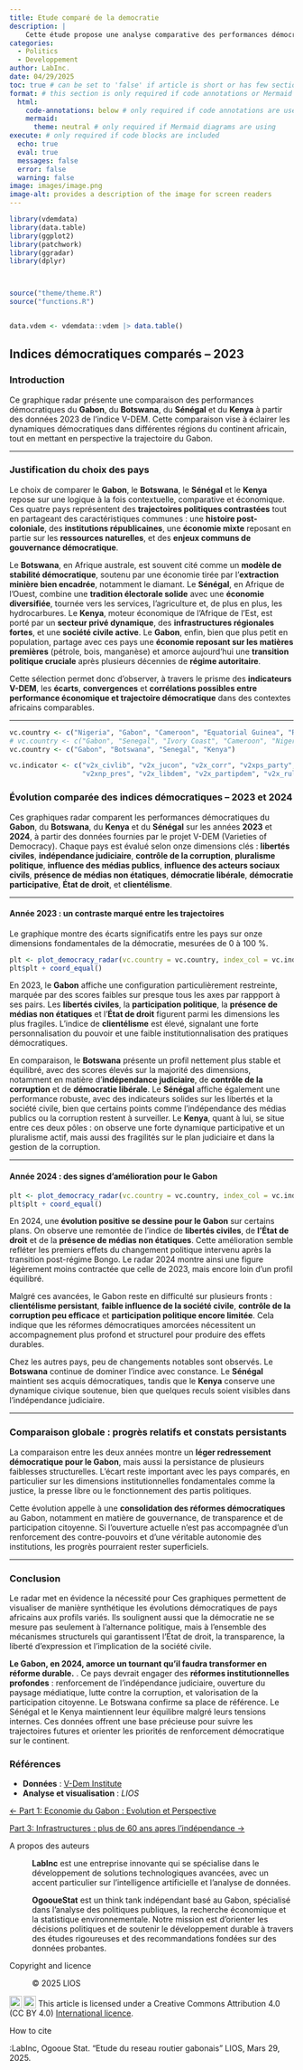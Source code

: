 ```yaml
---
title: Etude comparé de la democratie
description: | 
    Cette étude propose une analyse comparative des performances démocratiques de plusieurs pays africains, à partir des données de l’indice V-DEM. Elle met en lumière les forces et faiblesses institutionnelles à travers des dimensions clés telles que les libertés civiles, l’indépendance judiciaire, le contrôle de la corruption ou encore la participation politique. En croisant les cas du Gabon, du Botswana, du Sénégal et du Kenya, elle interroge les trajectoires démocratiques contrastées sur le continent africain, tout en soulignant les enjeux de transition, de gouvernance et de consolidation de l'État de droit.
categories: 
  - Politics
  - Developpement
author: LabInc. 
date: 04/29/2025
toc: true # can be set to 'false' if article is short or has few sections
format: # this section is only required if code annotations or Mermaid diagrams are used
  html:
    code-annotations: below # only required if code annotations are used
    mermaid: 
      theme: neutral # only required if Mermaid diagrams are using
execute: # only required if code blocks are included
  echo: true
  eval: true
  messages: false
  error: false
  warning: false
image: images/image.png
image-alt: provides a description of the image for screen readers
---
```


```r
library(vdemdata)
library(data.table)
library(ggplot2)
library(patchwork)
library(ggradar)
library(dplyr)



source("theme/theme.R")
source("functions.R")


data.vdem <- vdemdata::vdem |> data.table()

```


## Indices démocratiques comparés – 2023

### Introduction

Ce graphique radar présente une comparaison des performances démocratiques du **Gabon**, du **Botswana**, du **Sénégal** et du **Kenya** à partir des données 2023 de l’indice V-DEM. Cette comparaison vise à éclairer les dynamiques démocratiques dans différentes régions du continent africain, tout en mettant en perspective la trajectoire du Gabon.

---



### Justification du choix des pays

Le choix de comparer le **Gabon**, le **Botswana**, le **Sénégal** et le **Kenya** repose sur une logique à la fois contextuelle, comparative et économique. Ces quatre pays représentent des **trajectoires politiques contrastées** tout en partageant des caractéristiques communes : une **histoire post-coloniale**, des **institutions républicaines**, une **économie mixte** reposant en partie sur les **ressources naturelles**, et des **enjeux communs de gouvernance démocratique**. 

Le **Botswana**, en Afrique australe, est souvent cité comme un **modèle de stabilité démocratique**, soutenu par une économie tirée par l’**extraction minière bien encadrée**, notamment le diamant. Le **Sénégal**, en Afrique de l’Ouest, combine une **tradition électorale solide** avec une **économie diversifiée**, tournée vers les services, l’agriculture et, de plus en plus, les hydrocarbures. Le **Kenya**, moteur économique de l’Afrique de l’Est, est porté par un **secteur privé dynamique**, des **infrastructures régionales fortes**, et une **société civile active**. 
Le **Gabon**, enfin, bien que plus petit en population, partage avec ces pays une **économie reposant sur les matières premières** (pétrole, bois, manganèse) et amorce aujourd’hui une **transition politique cruciale** après plusieurs décennies de **régime autoritaire**. 

Cette sélection permet donc d'observer, à travers le prisme des **indicateurs V-DEM**, les **écarts**, **convergences** et **corrélations possibles entre performance économique et trajectoire démocratique** dans des contextes africains comparables.

<!-- Ces pays permettent de confronter des expériences démocratiques variées tout en restant dans des contextes africains partageant certains repères : indépendance politique post-coloniale, diversité ethnique, économie mixte, et aspirations démocratiques. -->

---

```r
vc.country <- c("Nigeria", "Gabon", "Cameroon", "Equatorial Guinea", "Republic of the Congo", "")
# vc.country <- c("Gabon", "Senegal", "Ivory Coast", "Cameroon", "Nigeria", "Namibia")
vc.country <- c("Gabon", "Botswana", "Senegal", "Kenya")

vc.indicator <- c("v2x_civlib", "v2x_jucon", "v2x_corr", "v2xps_party", "v2x_mpi", "v2xcs_ccsi", 
                  "v2xnp_pres", "v2x_libdem", "v2x_partipdem", "v2x_rule", "v2xnp_client")
```


### Évolution comparée des indices démocratiques – 2023 et 2024

Ces graphiques radar comparent les performances démocratiques du **Gabon**, du **Botswana**, du **Kenya** et du **Sénégal** sur les années **2023** et **2024**, à partir des données fournies par le projet V-DEM (Varieties of Democracy). Chaque pays est évalué selon onze dimensions clés : **libertés civiles**, **indépendance judiciaire**, **contrôle de la corruption**, **pluralisme politique**, **influence des médias publics**, **influence des acteurs sociaux civils**, **présence de médias non étatiques**, **démocratie libérale**, **démocratie participative**, **État de droit**, et **clientélisme**.

---

#### Année 2023 : un contraste marqué entre les trajectoires


Le graphique montre des écarts significatifs entre les pays sur onze dimensions fondamentales de la démocratie, mesurées de 0 à 100 %.

```r
plt <- plot_democracy_radar(vc.country = vc.country, index_col = vc.indicator, year_sel = 2023)
plt$plt + coord_equal()
```

En 2023, le **Gabon** affiche une configuration particulièrement restreinte, marquée par des scores faibles sur presque tous les axes par rappport à ses pairs. Les **libertés civiles**, la **participation politique**, la **présence de médias non étatiques** et l’**État de droit** figurent parmi les dimensions les plus fragiles. L’indice de **clientélisme** est élevé, signalant une forte personnalisation du pouvoir et une faible institutionnalisation des pratiques démocratiques.

En comparaison, le **Botswana** présente un profil nettement plus stable et équilibré, avec des scores élevés sur la majorité des dimensions, notamment en matière d’**indépendance judiciaire**, de **contrôle de la corruption** et de **démocratie libérale**. Le **Sénégal** affiche également une performance robuste, avec des indicateurs solides sur les libertés et la société civile, bien que certains points comme l’indépendance des médias publics ou la corruption restent à surveiller. Le **Kenya**, quant à lui, se situe entre ces deux pôles : on observe une forte dynamique participative et un pluralisme actif, mais aussi des fragilités sur le plan judiciaire et dans la gestion de la corruption.



---

#### Année 2024 : des signes d'amélioration pour le Gabon



```r

plt <- plot_democracy_radar(vc.country = vc.country, index_col = vc.indicator, year_sel = 2024)
plt$plt + coord_equal()
```

En 2024, une **évolution positive se dessine pour le Gabon** sur certains plans. On observe une remontée de l’indice de **libertés civiles**, de **l’État de droit** et de la **présence de médias non étatiques**. Cette amélioration semble refléter les premiers effets du changement politique intervenu après la transition post-régime Bongo. Le radar 2024 montre ainsi une figure légèrement moins contractée que celle de 2023, mais encore loin d’un profil équilibré.

Malgré ces avancées, le Gabon reste en difficulté sur plusieurs fronts : **clientélisme persistant**, **faible influence de la société civile**, **contrôle de la corruption peu efficace** et **participation politique encore limitée**. Cela indique que les réformes démocratiques amorcées nécessitent un accompagnement plus profond et structurel pour produire des effets durables.

Chez les autres pays, peu de changements notables sont observés. Le **Botswana** continue de dominer l’indice avec constance. Le **Sénégal** maintient ses acquis démocratiques, tandis que le **Kenya** conserve une dynamique civique soutenue, bien que quelques reculs soient visibles dans l’indépendance judiciaire.

---

### Comparaison globale : progrès relatifs et constats persistants

La comparaison entre les deux années montre un **léger redressement démocratique pour le Gabon**, mais aussi la persistance de plusieurs faiblesses structurelles. L’écart reste important avec les pays comparés, en particulier sur les dimensions institutionnelles fondamentales comme la justice, la presse libre ou le fonctionnement des partis politiques.

Cette évolution appelle à une **consolidation des réformes démocratiques** au Gabon, notamment en matière de gouvernance, de transparence et de participation citoyenne. Si l’ouverture actuelle n’est pas accompagnée d’un renforcement des contre-pouvoirs et d’une véritable autonomie des institutions, les progrès pourraient rester superficiels.

---

### Conclusion
Le radar met en évidence la nécessité pour 
Ces graphiques permettent de visualiser de manière synthétique les évolutions démocratiques de pays africains aux profils variés. Ils soulignent aussi que la démocratie ne se mesure pas seulement à l’alternance politique, mais à l’ensemble des mécanismes structurels qui garantissent l’État de droit, la transparence, la liberté d’expression et l’implication de la société civile.

**Le Gabon, en 2024, amorce un tournant qu’il faudra transformer en réforme durable.** . Ce pays devrait engager des **réformes institutionnelles profondes** : renforcement de l’indépendance judiciaire, ouverture du paysage médiatique, lutte contre la corruption, et valorisation de la participation citoyenne. Le Botswana confirme sa place de référence. Le Sénégal et le Kenya maintiennent leur équilibre malgré leurs tensions internes. Ces données offrent une base précieuse pour suivre les trajectoires futures et orienter les priorités de renforcement démocratique sur le continent.



### Références

- **Données** : [V-Dem Institute](https://www.v-dem.net/)
- **Analyse et visualisation** : *LIOS*



::: nav-btn-container
::: grid
::: {.g-col-12 .g-col-sm-6}
::: nav-btn
[← Part 1: Economie du Gabon : Evolution et Perspective](/case-studies/posts/20250329/Economy.qmd)
:::
:::

::: {.g-col-12 .g-col-sm-6}
::: nav-btn
[Part 3: Infrastructures : plus de 60 ans apres l'indépendance →](/case-studies/posts/20250329/Infrastructures.qmd)
:::
:::
:::
:::

::: further-info
::: grid
::: {.g-col-12 .g-col-md-12}

A propos des auteurs

:   **LabInc** est une entreprise innovante qui se spécialise dans le développement de solutions technologiques avancées, avec un accent particulier sur l'intelligence artificielle et l'analyse de données.

:   **OgooueStat** est un think tank indépendant basé au Gabon, spécialisé dans l'analyse des politiques publiques, la recherche économique et la statistique environnementale. Notre mission est d'orienter les décisions politiques et de soutenir le développement durable à travers des études rigoureuses et des recommandations fondées sur des données probantes.
:::

::: {.g-col-12 .g-col-md-6}

Copyright and licence

:   © 2025 LIOS

<a href="http://creativecommons.org/licenses/by/4.0/?ref=chooser-v1" target="_blank" rel="license noopener noreferrer" style="display:inline-block;"> <img src="https://mirrors.creativecommons.org/presskit/icons/cc.svg?ref=chooser-v1" style="height:22px!important;vertical-align:text-bottom;"/><img src="https://mirrors.creativecommons.org/presskit/icons/by.svg?ref=chooser-v1" style="height:22px!important;margin-left:3px;vertical-align:text-bottom;"/></a> This article is licensed under a Creative Commons Attribution 4.0 (CC BY 4.0) <a href="http://creativecommons.org/licenses/by/4.0/?ref=chooser-v1" target="_blank" rel="license noopener noreferrer" style="display:inline-block;"> International licence</a>.
:::

::: {.g-col-12 .g-col-md-6}
How to cite

:LabInc, Ogooue Stat. "Etude du reseau routier gabonais" LIOS, Mars 29, 2025.
:::
:::
:::
